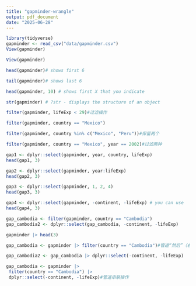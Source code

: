 ```yaml
---
title: "gapminder-wrangle"
output: pdf_document
date: "2025-06-28"
---
```


```r
library(tidyverse)
gapminder <- read_csv("data/gapminder.csv")
View(gapminder)
```


```r
View(gapminder)
```


```r
head(gapminder)# shows first 6
```
```r
tail(gapminder)# shows last 6
```
```r
head(gapminder, 10) # shows first X that you indicate
```
```r
str(gapminder) # ?str - displays the structure of an object
```
```r
filter(gapminder, lifeExp < 29)#过滤操作
```
```r
filter(gapminder, country == "Mexico")
```
```r
filter(gapminder, country %in% c("Mexico", "Peru"))#保留两个
```
```r
filter(gapminder, country == "Mexico", year == 2002)#过滤两种
```
```r
gap1 <- dplyr::select(gapminder, year, country, lifeExp)
head(gap1, 3)
```
```r
gap2 <- dplyr::select(gapminder, year:lifeExp) 
head(gap2, 3)
```
```r
gap3 <- dplyr::select(gapminder, 1, 2, 4) 
head(gap3, 3)
```
```r
gap4 <- dplyr::select(gapminder, -continent, -lifeExp) # you can use 
head(gap4, 3)
```
```r
gap_cambodia <- filter(gapminder, country == "Cambodia")
gap_cambodia2 <- dplyr::select(gap_cambodia, -continent, -lifeExp)
```
```r
gapminder |> head(3)
```
```r
gap_cambodia <- gapminder |> filter(country == "Cambodia")#管道“然后”（右边整体为临时变量）
```
```r
gap_cambodia2 <- gap_cambodia |> dplyr::select(-continent, -lifeExp)
```
```r
gap_cambodia <- gapminder |> 
 filter(country == "Cambodia") |>
 dplyr::select(-continent, -lifeExp)#管道串联操作
```









